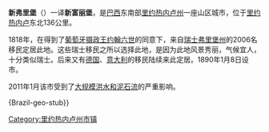 {{Infobox settlement
|name =新弗里堡
|native_name = <small>Nova Friburgo</small>
|image_skyline = Nova Friburgo.JPG
|image_caption = 
|image_flag = Flag of Nova Friburgo.png
|image_seal = Brasaofriburgo.jpg
|image_map = RiodeJaneiro Municip NovaFriburgo.svg
|mapsize = 250px
|map_caption = 新弗里堡在里约热内卢州的位置
|coordinates_region  = BR
|subdivision_type  = [[国家|国家]]
|subdivision_type1 = [[巴西各地区|地区]]
|subdivision_type2 = [[巴西行政区划|州]]
|subdivision_name  = [[巴西|巴西]]
|subdivision_name1 = [[东南地区_(巴西)|东南地区]] 
|subdivision_name2 = [[里约热内卢州|里约热内卢州]]
|established_title = 建立
|established_date = 1918年
|leader_title = [[市长|市长]]
|leader_name = Heródoto Bento de Mello ([[基督教社会党_(巴西)|PSC]])
|area_note =
|area_total_km2 =  933
|population_as_of = 2007
|population_footnotes   =
|population_total = 177376
|population_density_km2 = 190.1
|population_metro =
|timezone = [[UTC|UTC-3]]
|utc_offset = -3
|timezone_DST =
|utc_offset_DST =
|latd = 22|latm= 16|lats= 55|latNS=S
|longd = 42|longm=31|longs= 52|longEW=W
|elevation_m              = 846
|elevation_ft           = 
|website = http://www.pmnf.rj.gov.br
|footnotes =
|}}
'''新弗里堡'''（{{lang-pt|Nova Friburgo}}）一译'''新富丽堡'''，是[[巴西|巴西]]东南部[[里约热内卢州|里约热内卢州]]一座山区城市，位于[[里约热内卢|里约热内卢]]东北136公里。

1818年，在得到了[[葡萄牙|葡萄牙]][[摄政王|摄政王]][[约翰六世|约翰六世]]的同意下，来自[[瑞士|瑞士]][[弗里堡州|弗里堡州]]的2006名移民定居此地。这些瑞士移民之所以选择此地，是因为此地风景秀丽，气候宜人，十分类似瑞士。后来又有[[德国|德国]]、[[意大利|意大利]]的移民陆续来此定居。1890年1月8日设市。

2011年1月该市受到了[[2011年1月里约热内卢州洪水和泥石流|大规模洪水和泥石流]]的严重影响。

{{Authority control}}

{Brazil-geo-stub}}
{{里約熱內盧州市鎮}}

[[Category:里约热内卢州市镇|Category:里约热内卢州市镇]]